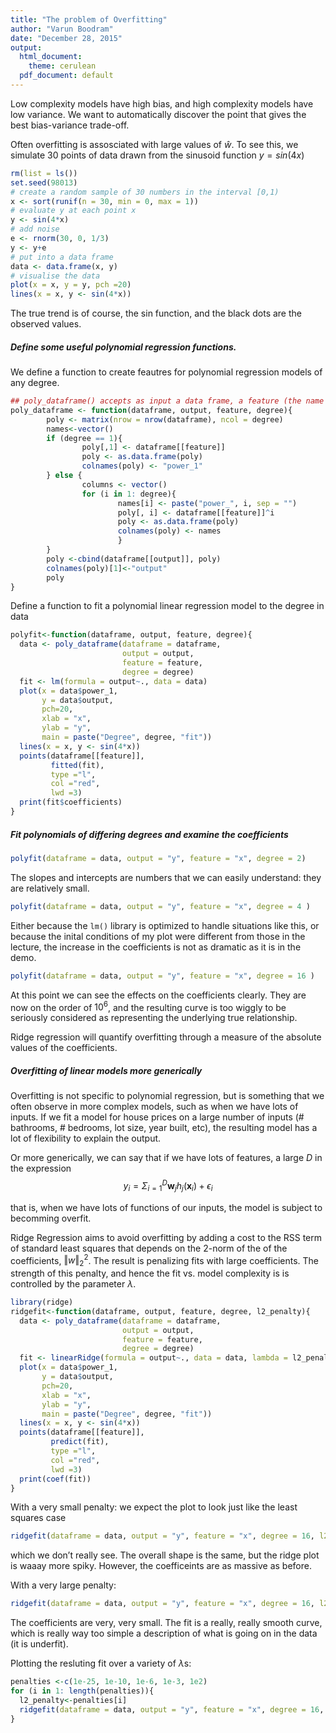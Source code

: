 ```yaml
---
title: "The problem of Overfitting"
author: "Varun Boodram"
date: "December 28, 2015"
output:
  html_document:
    theme: cerulean
  pdf_document: default
---
```


Low complexity models have high bias, and high complexity models have low variance. 
We want to automatically discover the  point that gives the best bias-variance trade-off. 

Often overfitting is assosciated with large values of $\hat{w}$. To see this, we simulate 30 points of data drawn from the sinusoid function $y=sin(4x)$ 

```r
rm(list = ls())
set.seed(98013)
# create a random sample of 30 numbers in the interval [0,1)
x <- sort(runif(n = 30, min = 0, max = 1))
# evaluate y at each point x
y <- sin(4*x)
# add noise
e <- rnorm(30, 0, 1/3)
y <- y+e
# put into a data frame
data <- data.frame(x, y)
# visualise the data
plot(x = x, y = y, pch =20)
lines(x = x, y <- sin(4*x))
```

The true trend is of course, the sin function, and the black dots are the observed values. 


##### Define some useful polynomial regression functions. 

We define a function to create feautres for polynomial regression models of any degree. 

```r
## poly_dataframe() accepts as input a data frame, a feature (the name of a single column in that data frame, wrapped in " "), and a degree, and returns a data frame whose consecutive columns are powers of the values of the feature, in increasing order up to the value of the entered degree
poly_dataframe <- function(dataframe, output, feature, degree){
        poly <- matrix(nrow = nrow(dataframe), ncol = degree)
        names<-vector()
        if (degree == 1){
                poly[,1] <- dataframe[[feature]]
                poly <- as.data.frame(poly)
                colnames(poly) <- "power_1"
        } else {
                columns <- vector()
                for (i in 1: degree){
                        names[i] <- paste("power_", i, sep = "")
                        poly[, i] <- dataframe[[feature]]^i
                        poly <- as.data.frame(poly)
                        colnames(poly) <- names
                        }
        }
        poly <-cbind(dataframe[[output]], poly)
        colnames(poly)[1]<-"output"
        poly
}
```

Define a function to fit a polynomial linear regression model to the degree in data

```r
polyfit<-function(dataframe, output, feature, degree){
  data <- poly_dataframe(dataframe = dataframe, 
                         output = output, 
                         feature = feature, 
                         degree = degree)
  fit <- lm(formula = output~., data = data)
  plot(x = data$power_1, 
       y = data$output, 
       pch=20, 
       xlab = "x", 
       ylab = "y", 
       main = paste("Degree", degree, "fit"))
  lines(x = x, y <- sin(4*x))
  points(dataframe[[feature]], 
         fitted(fit), 
         type ="l", 
         col ="red", 
         lwd =3)
  print(fit$coefficients)
}
```

##### Fit polynomials of differing degrees and examine the coefficients
```r
polyfit(dataframe = data, output = "y", feature = "x", degree = 2)
```

The slopes and intercepts are numbers that we can easily understand: they are relatively small. 

```r
polyfit(dataframe = data, output = "y", feature = "x", degree = 4 )
```

Either because the ```lm()``` library is optimized to handle situations like this, or because the inital conditions of my plot were different from those in the lecture, the increase in the coefficients is not as dramatic as it is in the demo. 

```r
polyfit(dataframe = data, output = "y", feature = "x", degree = 16 )
```

At this point we can see the effects on the coefficients clearly. They are now on the order of $10^6$, and the resulting curve is too wiggly to be seriously considered as representing the underlying true relationship.

Ridge regression will quantify overfitting through a measure of the absolute values of the coefficients. 

##### Overfitting of linear models more generically

Overfitting is not specific to polynomial regression, but is something that we often observe in more complex models, such as when we have lots of inputs. If we fit a model for house prices on a large number of inputs (# bathrooms, # bedrooms, lot size, year built, etc), the resulting model has a lot of flexibility  to explain the output. 

Or more generically, we can say that if we have lots of features, a large $D$ in the expression 
$$y_i=\Sigma_{i=1}^D \textbf{w}_jh_j(\textbf{x}_i)+\epsilon_i$$

that is, when we have lots of functions of our inputs, the model is subject to becomming overfit. 

Ridge Regression aims to avoid overfitting by adding a cost to the RSS term of standard least squares that depends on the 2-norm of the of the coefficients, $\Vert w \Vert_2^2$. The result is penalizing fits with large coefficients. The strength of this penalty, and hence the fit vs. model complexity is is controlled by the parameter $\lambda$. 

```r
library(ridge)
ridgefit<-function(dataframe, output, feature, degree, l2_penalty){
  data <- poly_dataframe(dataframe = dataframe, 
                         output = output, 
                         feature = feature, 
                         degree = degree)
  fit <- linearRidge(formula = output~., data = data, lambda = l2_penalty)
  plot(x = data$power_1, 
       y = data$output, 
       pch=20, 
       xlab = "x", 
       ylab = "y", 
       main = paste("Degree", degree, "fit"))
  lines(x = x, y <- sin(4*x))
  points(dataframe[[feature]], 
         predict(fit), 
         type ="l", 
         col ="red", 
         lwd =3)
  print(coef(fit))
}
```

With a very small penalty: we expect the plot to look just like the least squares case

```r
ridgefit(dataframe = data, output = "y", feature = "x", degree = 16, l2_penalty = 1e-25)
```

which we don't really see. The overall shape is the same, but the ridge plot is waaay more spiky. However, the coefficeints are as massive as before. 

With a very large penalty:
```r
ridgefit(dataframe = data, output = "y", feature = "x", degree = 16, l2_penalty = 100)
```

The coefficients are very, very small. The fit is a really, really smooth curve, which is really way too simple a description of what is going on in the data (it is underfit).

Plotting the resluting fit over a variety of $\lambda$s:

```r
penalties <-c(1e-25, 1e-10, 1e-6, 1e-3, 1e2)
for (i in 1: length(penalties)){
  l2_penalty<-penalties[i]
  ridgefit(dataframe = data, output = "y", feature = "x", degree = 16, l2_penalty = l2_penalty)
}
```